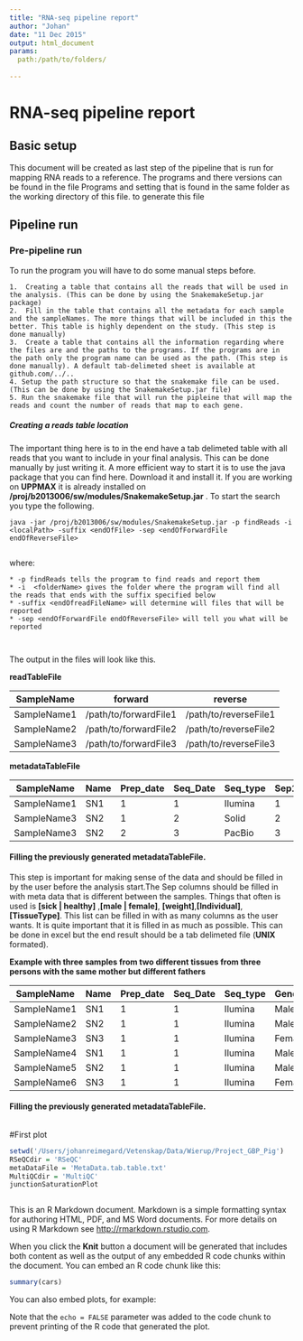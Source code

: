 ```yaml
---
title: "RNA-seq pipeline report"
author: "Johan"
date: "11 Dec 2015"
output: html_document
params:
  path:/path/to/folders/
  
---
```



# RNA-seq pipeline report 

## Basic setup
This document will be created as last step of the pipeline that is run for mapping RNA reads to a reference. The programs and there versions can be found in the file Programs and setting that is found in the same folder as the working directory of this file. to generate this file  




## Pipeline run


### Pre-pipeline run
To run the program you will have to do some manual steps before.

    1.  Creating a table that contains all the reads that will be used in the analysis. (This can be done by using the SnakemakeSetup.jar package)  
    2.  Fill in the table that contains all the metadata for each sample and the sampleNames. The more things that will be included in this the better. This table is highly dependent on the study. (This step is done manually)   
    3.  Create a table that contains all the information regarding where the files are and the paths to the programs. If the programs are in the path only the program name can be used as the path. (This step is done manually). A default tab-delimeted sheet is available at github.com/../..
    4. Setup the path structure so that the snakemake file can be used. (This can be done by using the SnakemakeSetup.jar file)  
    5. Run the snakemake file that will run the pipleine that will map the reads and count the number of reads that map to each gene.  

##### Creating a reads table location  
  The important thing here is to in the end have a tab delimeted table with all reads that you want to include in your final analysis. This can be done manually by just writing it. A more efficient way to start it is to use the java package that you can find here. Download it and install it. If you are working on __UPPMAX__ it is already installed on __/proj/b2013006/sw/modules/SnakemakeSetup.jar__ . To start the search you type the following.

    java -jar /proj/b2013006/sw/modules/SnakemakeSetup.jar -p findReads -i <localPath> -suffix <endOfFile> -sep <endOfForwardFile endOfReverseFile>
     
where: 

    * -p findReads tells the program to find reads and report them  
    * -i  <folderName> gives the folder where the program will find all the reads that ends with the suffix specified below  
    * -suffix <endOfreadFileName> will determine will files that will be reported     
    * -sep <endOfForwardFile endOfReverseFile> will tell you what will be reported  
     
     
The output in the files will look like this. 

**readTableFile**


|SampleName|forward|reverse|
|----------|-------|-----|
|SampleName1     |/path/to/forwardFile1 |/path/to/reverseFile1|
|SampleName2     |/path/to/forwardFile2 |/path/to/reverseFile2|
|SampleName3     |/path/to/forwardFile3 |/path/to/reverseFile3|


**metadataTableFile**

|SampleName     |Name  |Prep_date|Seq_Date|Seq_type|Sep1|Sep2|Sep3|	
|--|--|--|--|--|--|--|--|--|--|--|--|	
|SampleName1     |SN1 |1|1|Ilumina|1|1|1|
|SampleName3     |SN2 |1|2|Solid|2|2|1|
|SampleName3     |SN2 |2|3|PacBio|3|1|2|


#### Filling the previously generated metadataTableFile. 

This step is important for making sense of the data and should be filled in by the user before the analysis start.The Sep columns should be filled in with meta data that is different between the samples. Things that often is used is __[sick | healthy]__ ,__[male | female]__, __[weight]__,__[Individual]__, __[TissueType]__. This list can be filled in with as many columns as the user wants. It is quite important that it is filled in as much as possible.   This can be done in excel but the end result should be a tab delimeted file (__UNIX__ formated).  

**Example with three samples from two different tissues from three persons with the same mother but different fathers**

|SampleName|Name|Prep_date|Seq_Date|Seq_type|Gender|Individual|Mother|Father|Operation_date|Tissue|weight|	
|----------|----|---------|--------|--------|------|----------|------|------|--------------|------|------|	
|SampleName1 |SN1 |1       |1      |Ilumina |Male |1| 1|1|1|Tissue1 |86.7 |
|SampleName2 |SN2 |1       |1      |Ilumina |Male |2| 1|2|2|Tissue1 |88.7 |
|SampleName3 |SN3 |1       |1      |Ilumina |Female |3| 1|1|3|Tissue1 |74.7 |
|SampleName4 |SN1 |1       |1      |Ilumina |Male |1| 1|1|1|Tissue2 |86.7 |
|SampleName5 |SN2 |1       |1      |Ilumina |Male |2| 1|2|2|Tissue2 |88.7 |
|SampleName6 |SN3 |1       |1      |Ilumina |Female |3| 1|1|3|Tissue2 |74.7 |





#### Filling the previously generated metadataTableFile. 




```r

```



#First plot 

```r

setwd('/Users/johanreimegard/Vetenskap/Data/Wierup/Project_GBP_Pig')
RSeQCdir = 'RSeQC'
metaDataFile = 'MetaData.tab.table.txt'
MultiQCdir = 'MultiQC'
junctionSaturationPlot
```


```r

```


This is an R Markdown document. Markdown is a simple formatting syntax for authoring HTML, PDF, and MS Word documents. For more details on using R Markdown see <http://rmarkdown.rstudio.com>.

When you click the **Knit** button a document will be generated that includes both content as well as the output of any embedded R code chunks within the document. You can embed an R code chunk like this:

```r
summary(cars)
```

You can also embed plots, for example:

Note that the `echo = FALSE` parameter was added to the code chunk to prevent printing of the R code that generated the plot.
